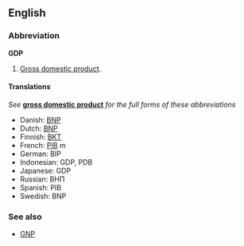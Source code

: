 ==English==
===Abbreviation===
'''GDP'''

#[[Gross domestic product]].

====Translations====
''See'' '''[[gross domestic product]]''' ''for the full forms of these abbreviations''

*Danish: [[BNP]]
*Dutch: [[BNP]]
*Finnish: [[BKT]]
*French: [[PIB]] ''m''
*German: BIP
*Indonesian: GDP, PDB
*Japanese: GDP
*Russian: ВНП
*Spanish: PIB
*Swedish: BNP

===See also===
*[[GNP]]